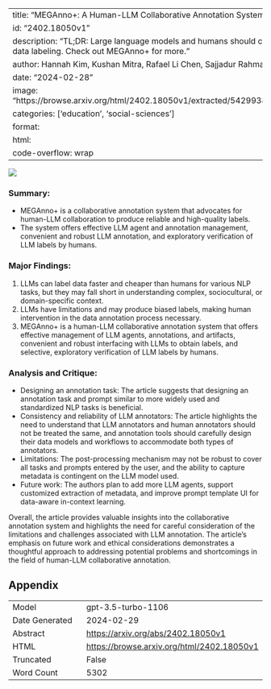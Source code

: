 
---
title: "MEGAnno+: A Human-LLM Collaborative Annotation System"
id: "2402.18050v1"
description: "TL;DR: Large language models and humans should collaborate for reliable data labeling. Check out MEGAnno+ for more."
author: Hannah Kim, Kushan Mitra, Rafael Li Chen, Sajjadur Rahman, Dan Zhang
date: "2024-02-28"
image: "https://browse.arxiv.org/html/2402.18050v1/extracted/5429938/fig/architecture.png"
categories: ['education', 'social-sciences']
format:
  html:
    code-overflow: wrap
---

![](https://browse.arxiv.org/html/2402.18050v1/extracted/5429938/fig/architecture.png)

### **Summary:**
- MEGAnno+ is a collaborative annotation system that advocates for human-LLM collaboration to produce reliable and high-quality labels.
- The system offers effective LLM agent and annotation management, convenient and robust LLM annotation, and exploratory verification of LLM labels by humans.

### **Major Findings:**
1. LLMs can label data faster and cheaper than humans for various NLP tasks, but they may fall short in understanding complex, sociocultural, or domain-specific context.
2. LLMs have limitations and may produce biased labels, making human intervention in the data annotation process necessary.
3. MEGAnno+ is a human-LLM collaborative annotation system that offers effective management of LLM agents, annotations, and artifacts, convenient and robust interfacing with LLMs to obtain labels, and selective, exploratory verification of LLM labels by humans.

### **Analysis and Critique:**
- Designing an annotation task: The article suggests that designing an annotation task and prompt similar to more widely used and standardized NLP tasks is beneficial.
- Consistency and reliability of LLM annotators: The article highlights the need to understand that LLM annotators and human annotators should not be treated the same, and annotation tools should carefully design their data models and workflows to accommodate both types of annotators.
- Limitations: The post-processing mechanism may not be robust to cover all tasks and prompts entered by the user, and the ability to capture metadata is contingent on the LLM model used.
- Future work: The authors plan to add more LLM agents, support customized extraction of metadata, and improve prompt template UI for data-aware in-context learning.

Overall, the article provides valuable insights into the collaborative annotation system and highlights the need for careful consideration of the limitations and challenges associated with LLM annotation. The article's emphasis on future work and ethical considerations demonstrates a thoughtful approach to addressing potential problems and shortcomings in the field of human-LLM collaborative annotation.

## Appendix

|          |          |
|----------|----------|
| Model     | gpt-3.5-turbo-1106       |
| Date Generated     | 2024-02-29       |
| Abstract | [https://arxiv.org/abs/2402.18050v1](https://arxiv.org/abs/2402.18050v1)        |
| HTML     | [https://browse.arxiv.org/html/2402.18050v1](https://browse.arxiv.org/html/2402.18050v1)       |
| Truncated       | False       |
| Word Count       | 5302       |